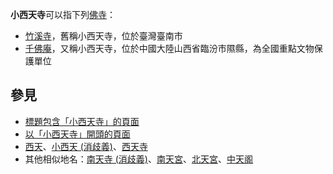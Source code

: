'''小西天寺'''可以指下列[[佛寺|佛寺]]：

* [[竹溪寺|竹溪寺]]，舊稱小西天寺，位於臺灣臺南市
* [[千佛庵|千佛庵]]，又稱小西天寺，位於中國大陸山西省臨汾市隰縣，為全國重點文物保護單位

== 參見 ==
* [[Special:Search/intitle:"小西天寺"|標題包含「小西天寺」的頁面]]
* [[Special:Prefixindex/小西天寺|以「小西天寺」開頭的頁面]]
* [[西天|西天]]、[[小西天_(消歧義)|小西天 (消歧義)]]、[[西天寺|西天寺]]
* 其他相似地名：[[南天寺_(消歧義)|南天寺 (消歧義)]]、[[南天宮|南天宮]]、[[北天宮|北天宮]]、[[中天阁|中天阁]]

{{Disambiguation|Cat=四字佛寺消歧義|Xiaoxitiansi}}